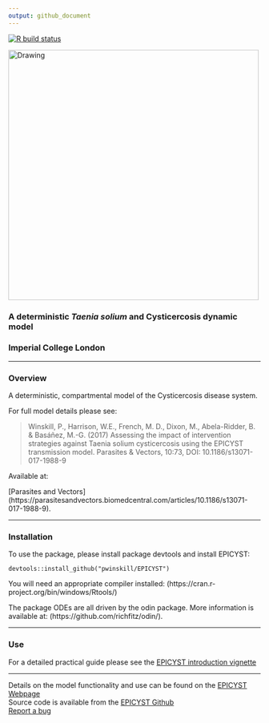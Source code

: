 ```yaml
---
output: github_document
---
```


<!-- badges: start -->
[![R build status](https://github.com/pwinskill/EPICYST/workflows/R-CMD-check/badge.svg)](https://github.com/pwinskill/EPICYST/actions)
<!-- badges: end -->

<img src="https://github.com/pwinskill/EPICYST/blob/master/EPICYST_logo.png?raw=true" alt="Drawing" style="width: 500px;"/>

### A deterministic *Taenia solium* and Cysticercosis dynamic model
### Imperial College London
  
-----
  
### Overview
A deterministic, compartmental model of the Cysticercosis disease system.

For full model details please see:

> Winskill, P., Harrison, W.E., French, M. D., Dixon, M., Abela-Ridder, B. & Basáñez, M.-G. (2017) Assessing the impact of intervention strategies against Taenia solium cysticercosis using the EPICYST transmission model. Parasites & Vectors, 10:73, DOI: 10.1186/s13071-017-1988-9

Available at:

[Parasites and Vectors] (https://parasitesandvectors.biomedcentral.com/articles/10.1186/s13071-017-1988-9).
    
-----
  
### Installation
To use the package, please install package devtools and install EPICYST:

`devtools::install_github("pwinskill/EPICYST")`

You will need an appropriate compiler installed:
(https://cran.r-project.org/bin/windows/Rtools/)

The package ODEs are all driven by the odin package. More information is available at:
(https://github.com/richfitz/odin/).
    
-----

### Use

For a detailed practical guide please see the [EPICYST introduction vignette](https://pwinskill.github.io/EPICYST/articles)
  
----
  
Details on the model functionality and use can be found on the [EPICYST Webpage](https://pwinskill.github.io/EPICYST/)  
Source code is available from the [EPICYST Github](https://github.com/pwinskill/EPICYST/)  
[Report a bug](https://github.com/pwinskill/EPICYST/issues)

